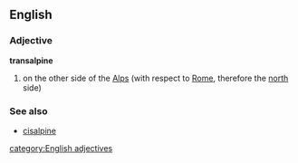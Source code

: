 ==English==
===Adjective===
'''transalpine'''
# on the other side of the [[Alps]] (with respect to [[Rome]], therefore the [[north]] side)
{{wikipediapar|Transalpine Gaul}}
===See also===
*[[cisalpine]]
[[category:English adjectives]]